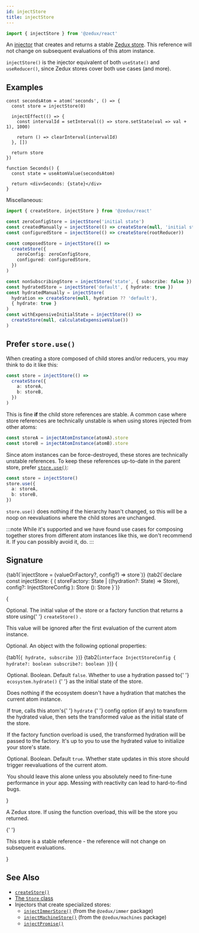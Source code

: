 ```yaml
---
id: injectStore
title: injectStore
---
```



```ts
import { injectStore } from '@zedux/react'
```

An [injector](../glossary#injector) that creates and returns a stable [Zedux store](../classes/Store). This reference will not change on subsequent evaluations of this atom instance.

`injectStore()` is the injector equivalent of both `useState()` and `useReducer()`, since Zedux stores cover both use cases (and more).

## Examples

```tsx live ecosystemId=injectStore/example resultVar=Seconds
const secondsAtom = atom('seconds', () => {
  const store = injectStore(0)

  injectEffect(() => {
    const intervalId = setInterval(() => store.setState(val => val + 1), 1000)

    return () => clearInterval(intervalId)
  }, [])

  return store
})

function Seconds() {
  const state = useAtomValue(secondsAtom)

  return <div>Seconds: {state}</div>
}
```

Miscellaneous:

```ts
import { createStore, injectStore } from '@zedux/react'

const zeroConfigStore = injectStore('initial state')
const createdManually = injectStore(() => createStore(null, 'initial state'))
const configuredStore = injectStore(() => createStore(rootReducer))

const composedStore = injectStore(() =>
  createStore({
    zeroConfig: zeroConfigStore,
    configured: configuredStore,
  })
)

const nonSubscribingStore = injectStore('state', { subscribe: false })
const hydratedStore = injectStore('default', { hydrate: true })
const hydratedManually = injectStore(
  hydration => createStore(null, hydration ?? 'default'),
  { hydrate: true }
)
const withExpensiveInitialState = injectStore(() =>
  createStore(null, calculateExpensiveValue())
)
```

## Prefer `store.use()`

When creating a store composed of child stores and/or reducers, you may think to do it like this:

```ts
const store = injectStore(() =>
  createStore({
    a: storeA,
    b: storeB,
  })
)
```

This is fine **if** the child store references are stable. A common case where store references are technically unstable is when using stores injected from other atoms:

```ts
const storeA = injectAtomInstance(atomA).store
const storeB = injectAtomInstance(atomB).store
```

Since atom instances can be force-destroyed, these stores are technically unstable references. To keep these references up-to-date in the parent store, prefer [`store.use()`](../classes/Store#use):

```ts
const store = injectStore()
store.use({
  a: storeA,
  b: storeB,
})
```

`store.use()` does nothing if the hierarchy hasn't changed, so this will be a noop on reevaluations where the child stores are unchanged.

:::note
While it's supported and we have found use cases for composing together stores from different atom instances like this, we don't recommend it. If you can possibly avoid it, do.
:::

## Signature

<Tabs>
  {tab1(`injectStore = (valueOrFactory?, config?) => store`)}
  {tab2(`declare const injectStore: {
  <State = any>(
    storeFactory: State | ((hydration?: State) => Store<State>),
    config?: InjectStoreConfig
  ): Store<State>
  <State = undefined>(): Store<State>
}`)}
</Tabs>

{<Legend>
  <Item name="valueOrFactory">
    <p>
      Optional. The initial value of the store or a factory function that
      returns a store using{' '}
      <Link to="../factories/createStore">
        <code>createStore()</code>
      </Link>
      .
    </p>
    <p>
      This value will be ignored after the first evaluation of the current atom
      instance.
    </p>
  </Item>
  <Item name="config">
    <p>Optional. An object with the following optional properties:</p>
    <Tabs>
      {tab1(`{ hydrate, subscribe }`)}
      {tab2(`interface InjectStoreConfig {
  hydrate?: boolean
  subscribe?: boolean
}`)}
    </Tabs>
    {<Legend>
      <Item name="hydrate">
        <p>
          Optional. Boolean. Default <code>false</code>. Whether to use a
          hydration passed to{' '}
          <Link to="../classes/Ecosystem#hydrate">
            <code>ecosystem.hydrate()</code>
          </Link>{' '}
          as the initial state of the store.
        </p>
        <p>
          Does nothing if the ecosystem doesn't have a hydration that matches
          the current atom instance.
        </p>
        <p>
          If true, calls this atom's{' '}
          <Link to="../classes/AtomTemplate#hydrate">
            <code>hydrate</code>
          </Link>{' '}
          config option (if any) to transform the hydrated value, then sets the
          transformed value as the initial state of the store.
        </p>
        <p>
          If the factory function overload is used, the transformed hydration
          will be passed to the factory. It's up to you to use the hydrated
          value to initialize your store's state.
        </p>
      </Item>
      <Item name="subscribe">
        <p>
          Optional. Boolean. Default <code>true</code>. Whether state updates in
          this store should trigger reevaluations of the current atom.
        </p>
        <p>
          You should leave this alone unless you absolutely need to fine-tune
          performance in your app. Messing with reactivity can lead to
          hard-to-find bugs.
        </p>
      </Item>
    </Legend>}
  </Item>
  <Item name="Returns">
    <p>
      A <Link to="../classes/Store">Zedux store</Link>. If using the function
      overload, this will be the store you returned.
    </p>{' '}
    <p>
      This store is a stable reference - the reference will not change on
      subsequent evaluations.
    </p>
  </Item>
</Legend>}

## See Also

- [`createStore()`](../factories/createStore)
- [The `Store` class](../classes/Store)
- Injectors that create specialized stores:
  - [`injectImmerStore()`](../../packages/immer#injectimmerstore) (from the `@zedux/immer` package)
  - [`injectMachineStore()`](../../packages/machines/injectMachineStore) (from the `@zedux/machines` package)
  - [`injectPromise()`](injectPromise)

